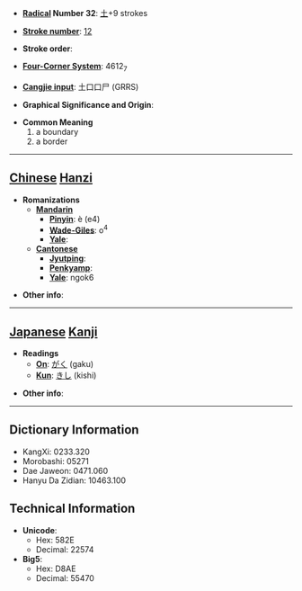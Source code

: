 * '''[[Wiktionary:Chinese radical index| Radical]] Number 32''': [[Wiktionary:Chinese radical index 土|土]]+9 strokes

* '''[[Wiktionary:Chinese total strokes index|Stroke number]]''': [[Wiktionary:Chinese total strokes index 12|12]]

* '''Stroke order''': 

* '''[[Wiktionary:Chinese four corner index|Four-Corner System]]''': 4612<sub>7</sub>

* '''[[Wiktionary:Chinese Cangjie index|Cangjie input]]''': 土口口尸 (GRRS)

* '''Graphical Significance and Origin''': 

* '''Common Meaning'''
*#a boundary
*# a border


----

== [[Chinese]] [[Hanzi]] ==

* '''Romanizations'''
** '''[[Mandarin]]'''
*** '''[[Pinyin]]''': è (e4)
*** '''[[Wade-Giles]]''': o<sup>4</sup>
*** '''[[Yale]]''': 
** '''[[Cantonese]]'''
*** '''[[Jyutping]]''':
*** '''[[Penkyamp]]''': 
*** '''[[Yale]]''': ngok6

* '''Other info''': 

----

== [[Japanese]] [[Kanji]] ==

* '''Readings'''
** '''[[On]]''': [[がく]] (gaku)
** '''[[Kun]]''': [[きし]] (kishi)

* '''Other info''':  

----

== Dictionary Information ==

* KangXi: 0233.320
* Morobashi: 05271
* Dae Jaweon: 0471.060
* Hanyu Da Zidian: 10463.100

== Technical Information ==

* '''Unicode''':
** Hex: 582E
** Decimal: 22574
* '''Big5''':
** Hex: D8AE
** Decimal: 55470